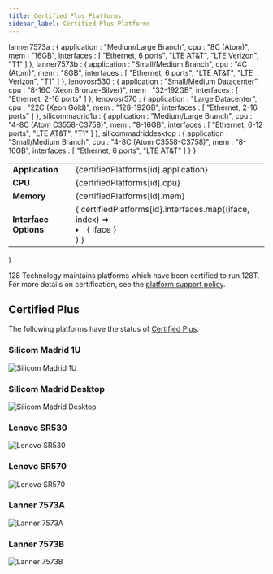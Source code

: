 ```yaml
---
title: Certified Plus Platforms
sidebar_label: Certified Plus Platforms
---
```


  lanner7573a : {
    application : "Medium/Large Branch",
    cpu : "8C (Atom)",
    mem : "16GB",
    interfaces : [
      "Ethernet, 6 ports",
      "LTE AT&T",
      "LTE Verizon",
      "T1"
    ]
  },
  lanner7573b : {
    application : "Small/Medium Branch",
    cpu : "4C (Atom)",
    mem : "8GB",
    interfaces : [
      "Ethernet, 6 ports",
      "LTE AT&T",
      "LTE Verizon",
      "T1"
    ]
  },
  lenovosr530 : {
    application : "Small/Medium Datacenter",
    cpu : "8-16C (Xeon Bronze-Silver)",
    mem : "32-192GB",
    interfaces : [
      "Ethernet, 2-16 ports"
    ]
  },
  lenovosr570 : {
    application : "Large Datacenter",
    cpu : "22C (Xeon Gold)",
    mem : "128-192GB",
    interfaces : [
      "Ethernet, 2-16 ports"
    ]
  },
  silicommadrid1u : {
    application : "Medium/Large Branch",
    cpu : "4-8C (Atom C3558-C3758)",
    mem : "8-16GB",
    interfaces : [
      "Ethernet, 6-12 ports",
      "LTE AT&T",
      "T1"
    ]
  },
  silicommadriddesktop : {
    application : "Small/Medium Branch",
    cpu : "4-8C (Atom C3558-C3758)",
    mem : "8-16GB",
    interfaces : [
      "Ethernet, 6 ports",
      "LTE AT&T"
    ]
  }
}

  <table>
    <tbody>
      <tr>
        <td><b>Application</b></td>
        <td>{certifiedPlatforms[id].application}</td>
      </tr>
      <tr>
        <td><b>CPU</b></td>
          <td>{certifiedPlatforms[id].cpu}</td>
      </tr>
      <tr>
        <td><b>Memory</b></td>
        <td>{certifiedPlatforms[id].mem}</td>
      </tr>  
      <tr>
        <td><b>Interface Options</b></td>
        <td>{ certifiedPlatforms[id].interfaces.map((iface, index) => <li key={index}>{ iface }</li>) }</td>
      </tr>
    </tbody>
  </table>
)

128 Technology maintains platforms which have been certified to run 128T. For more details on certification, see the [platform support policy](about_supported_platforms.md#128t-certification-program).

## Certified Plus

The following platforms have the status of [Certified Plus](about_supported_platforms.md#128t-certified-plus-platform).

### Silicom Madrid 1U

![Silicom Madrid 1U](/img/about_certified_platforms_silicommadrid1u.png)

<Platform id="silicommadrid1u"></Platform>

### Silicom Madrid Desktop

![Silicom Madrid Desktop](/img/about_certified_platforms_silicommadriddesktop.png)

<Platform id="silicommadriddesktop"></Platform>

### Lenovo SR530

![Lenovo SR530](/img/about_certified_platforms_lenovosr530.png)

<Platform id="lenovosr530"></Platform>

### Lenovo SR570

![Lenovo SR570](/img/about_certified_platforms_lenovosr570.png)

<Platform id="lenovosr570"></Platform>

### Lanner 7573A

![Lanner 7573A](/img/about_certified_platforms_lanner7573a.png)

<Platform id="lanner7573a"></Platform>

### Lanner 7573B

![Lanner 7573B](/img/about_certified_platforms_lanner7573b.png)

<Platform id="lanner7573b"></Platform>
